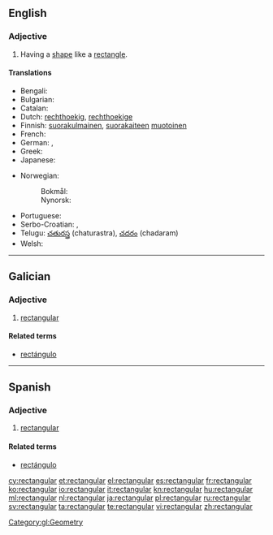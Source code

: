 ==English==

===Adjective===
{{head|en|adjective}}

# Having a [[shape]] like a [[rectangle]].

====Translations====
{{trans-top|having a shape like a rectangle}}
* Bengali: {{t-|bn|আয়তক্ষেত্রাকৃতি}}
* Bulgarian: {{t-|bg|правоъгълен|m|tr=pravoǎ̀gǎlen|sc=Cyrl}}
* Catalan: {{t|ca|rectangular}}
* Dutch: [[rechthoekig]], [[rechthoekige]]
* Finnish: [[suorakulmainen]], [[suorakaide|suorakaiteen]] [[muotoinen]]
* French: {{t+|fr|rectangulaire}}
* German: {{t+|de|rechteckig}}, {{t+|de|rechtwinklig}}
* Greek: {{t|el|ορθογώνιος|sc=Grek}}
* Japanese: {{t-|ja|直角の|tr=chokkaku no|sc=Jpan}}
{{trans-mid}}
* Norwegian:
*: Bokmål: {{t-|nb|rektangulær}}
*: Nynorsk: {{t-|nn|rektangulær}}
* Portuguese: {{t+|pt|retangular|m|f}}
* Serbo-Croatian: {{t-|sh|u obliku pravougaonika}}, {{t-|sh|pravougaoni}}
* Telugu: [[చతురస్త్ర]] (chaturastra), [[చదరం]] (chadaram)
* Welsh: {{t-|cy|cyfongl}}
{{trans-bottom}}

----

==Galician==

===Adjective===
{{gl-adj|f=rectangular|pl=rectangulares}}

# [[#English|rectangular]]

====Related terms====
* [[rectángulo]]

[[Category:gl:Geometry]]

----

==Spanish==

===Adjective===
{{es-adj|pl=rectangulares}}

# [[#English|rectangular]]

====Related terms====
* [[rectángulo]]

[[cy:rectangular]]
[[et:rectangular]]
[[el:rectangular]]
[[es:rectangular]]
[[fr:rectangular]]
[[ko:rectangular]]
[[io:rectangular]]
[[it:rectangular]]
[[kn:rectangular]]
[[hu:rectangular]]
[[ml:rectangular]]
[[nl:rectangular]]
[[ja:rectangular]]
[[pl:rectangular]]
[[ru:rectangular]]
[[sv:rectangular]]
[[ta:rectangular]]
[[te:rectangular]]
[[vi:rectangular]]
[[zh:rectangular]]